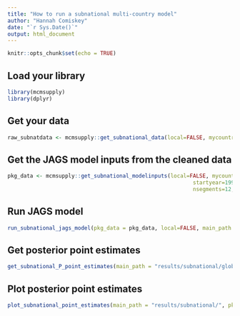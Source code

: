 ```yaml
---
title: "How to run a subnational multi-country model"
author: "Hannah Comiskey"
date: "`r Sys.Date()`"
output: html_document
---
```


```r
knitr::opts_chunk$set(echo = TRUE)
```

## Load your library

```r
library(mcmsupply)
library(dplyr)
```

## Get your data

```r
raw_subnatdata <- mcmsupply::get_subnational_data(local=FALSE, mycountry=NULL, fp2030=TRUE) 
```

## Get the JAGS model inputs from the cleaned data


```r
pkg_data <- mcmsupply::get_subnational_modelinputs(local=FALSE, mycountry=NULL,
                                                          startyear=1990, endyear=2028.5,
                                                          nsegments=12, raw_subnatdata)

```

## Run JAGS model

```r
run_subnational_jags_model(pkg_data = pkg_data, local=FALSE, main_path = "results/global/", n_iter = 80000, n_burnin = 10000, n_thin = 35, mycountry=NULL)

```

## Get posterior point estimates

```r
get_subnational_P_point_estimates(main_path = "results/subnational/global/", pkg_data, local=FALSE, mycountry=NULL)
```


## Plot posterior point estimates

```r
plot_subnational_point_estimates(main_path = "results/subnational/", pkg_data = pkg_data, vis_path = "visualisation/subnational/global", local=FALSE, mycountry=NULL)
```
